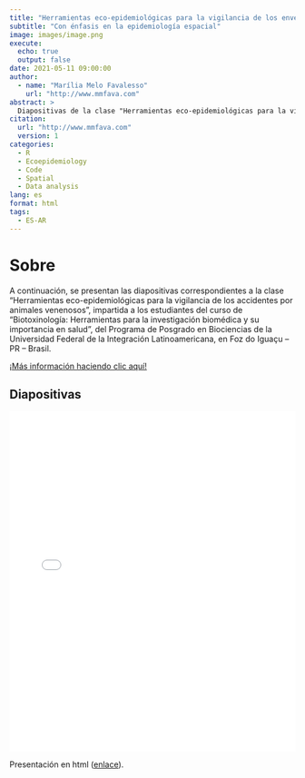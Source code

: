 ```yaml
---
title: "Herramientas eco-epidemiológicas para la vigilancia de los envenenamientos"
subtitle: "Con énfasis en la epidemiología espacial"
image: images/image.png
execute:
  echo: true
  output: false
date: 2021-05-11 09:00:00
author:
  - name: "Marília Melo Favalesso"
    url: "http://www.mmfava.com"
abstract: >
  Diapositivas de la clase "Herramientas eco-epidemiológicas para la vigilancia de los envenenamientos", impartida a los estudiantes del curso de "Biotoxinología: Herramientas para la investigación biomédica y su importancia en salud" de la Universidad Federal de la Integración Latinoamericana (UNILA).
citation: 
  url: "http://www.mmfava.com"
  version: 1
categories:
  - R
  - Ecoepidemiology
  - Code
  - Spatial
  - Data analysis
lang: es
format: html
tags: 
  - ES-AR
---
```


# Sobre

A continuación, se presentan las diapositivas correspondientes a la clase "Herramientas eco-epidemiológicas para la vigilancia de los accidentes por animales venenosos", impartida a los estudiantes del curso de “Biotoxinología: Herramientas para la investigación biomédica y su importancia en salud”, del Programa de Posgrado en Biociencias de la Universidad Federal de la Integración Latinoamericana, en Foz do Iguaçu – PR – Brasil.

[¡Más información haciendo clic aquí!](https://portal.unila.edu.br/mestrado/biociencias/disciplinas)

## Diapositivas

<iframe src="herramientas-ecoepidemiologicas.pdf" width="100%" height="600px" frameborder="0" allowfullscreen></iframe>

Presentación en html ([enlace](https://mmfava.netlify.app/talk/2021-08-14-ferramentas-ecoepidemiologicas/presentacion.html#1)).


